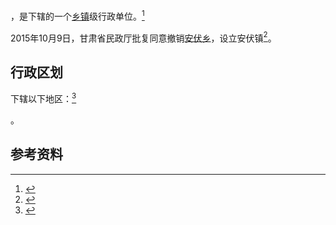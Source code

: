 {{中国乡级行政区|62/05/22/204/000}}

'''{{PAGENAMEBASE}}'''，是{{PRC admin/fullname|62/05/22/204/000|3}}下辖的一个[[乡镇|乡镇]]级行政单位。<ref>{{PRC admin/ref sgc|{{PRC admin/parent|62/05/22/204/000}}}}</ref>

2015年10月9日，甘肃省民政厅批复同意撤销[[安伏乡|安伏乡]]，设立安伏镇<ref>{{Cite web |url=http://www.gsmz.gov.cn/articles/2015/11/06/article_5_108487_1.html |title=甘肃省民政厅关于天水市秦州区齐寿乡等22个乡撤乡改镇的批复（甘民复〔2015〕113号） |access-date=2017-09-16 |archive-date=2017-09-17 |archive-url=https://web.archive.org/web/20170917032309/http://www.gsmz.gov.cn/articles/2015/11/06/article_5_108487_1.html |dead-url=yes }}</ref>。

== 行政区划 ==

{{PAGENAMEBASE}}下辖以下地区：<ref>{{PRC admin/ref sgc|62/05/22/204/000}}</ref>

{{PRC admin/children|62/05/22/204/000}}。

== 参考资料 ==

{{reflist}}

{{行政区划小作品}}
{{PRC admin/navcat|62/05/22/204/000}}